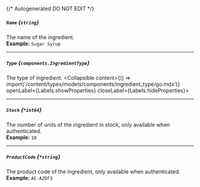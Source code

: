 {/* Autogenerated DO NOT EDIT  */}

##### `Name` *{`string`}*
The name of the ingredient.
<br/>
**Example:** `Sugar Syrup`

---
##### `Type` *{`components.IngredientType`}*
The type of ingredient.
<Collapsible content={() => import('/content/types/models/components/ingredient_type/go.mdx')} openLabel={Labels.showProperties} closeLabel={Labels.hideProperties}>
</Collapsible>

---
##### `Stock` *{`*int64`}*
The number of units of the ingredient in stock, only available when authenticated.
<br/>
**Example:** `10`

---
##### `ProductCode` *{`*string`}*
The product code of the ingredient, only available when authenticated.
<br/>
**Example:** `AC-A2DF3`


